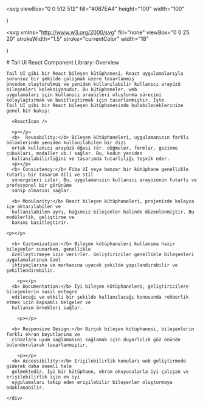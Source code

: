 
<Meta title="Tail UI Library: Overview" />


<svg
  viewBox="0 0 512 512"
  fill="#087EA4"
  height="100"
  width="100"
>
  <path d="M418.2 177.2c-5.4-1.8-10.8-3.5-16.2-5.1.9-3.7 1.7-7.4 2.5-11.1 12.3-59.6 4.2-107.5-23.1-123.3-26.3-15.1-69.2.6-112.6 38.4-4.3 3.7-8.5 7.6-12.5 11.5-2.7-2.6-5.5-5.2-8.3-7.7-45.5-40.4-91.1-57.4-118.4-41.5-26.2 15.2-34 60.3-23 116.7 1.1 5.6 2.3 11.1 3.7 16.7-6.4 1.8-12.7 3.8-18.6 5.9C38.3 196.2 0 225.4 0 255.6c0 31.2 40.8 62.5 96.3 81.5 4.5 1.5 9 3 13.6 4.3-1.5 6-2.8 11.9-4 18-10.5 55.5-2.3 99.5 23.9 114.6 27 15.6 72.4-.4 116.6-39.1 3.5-3.1 7-6.3 10.5-9.7 4.4 4.3 9 8.4 13.6 12.4 42.8 36.8 85.1 51.7 111.2 36.6 27-15.6 35.8-62.9 24.4-120.5-.9-4.4-1.9-8.9-3-13.5 3.2-.9 6.3-1.9 9.4-2.9 57.7-19.1 99.5-50 99.5-81.7 0-30.3-39.4-59.7-93.8-78.4zM282.9 92.3c37.2-32.4 71.9-45.1 87.7-36 16.9 9.7 23.4 48.9 12.8 100.4-.7 3.4-1.4 6.7-2.3 10-22.2-5-44.7-8.6-67.3-10.6-13-18.6-27.2-36.4-42.6-53.1 3.9-3.7 7.7-7.2 11.7-10.7zM167.2 307.5c5.1 8.7 10.3 17.4 15.8 25.9-15.6-1.7-31.1-4.2-46.4-7.5 4.4-14.4 9.9-29.3 16.3-44.5 4.6 8.8 9.3 17.5 14.3 26.1zm-30.3-120.3c14.4-3.2 29.7-5.8 45.6-7.8-5.3 8.3-10.5 16.8-15.4 25.4-4.9 8.5-9.7 17.2-14.2 26-6.3-14.9-11.6-29.5-16-43.6zm27.4 68.9c6.6-13.8 13.8-27.3 21.4-40.6s15.8-26.2 24.4-38.9c15-1.1 30.3-1.7 45.9-1.7s31 .6 45.9 1.7c8.5 12.6 16.6 25.5 24.3 38.7s14.9 26.7 21.7 40.4c-6.7 13.8-13.9 27.4-21.6 40.8-7.6 13.3-15.7 26.2-24.2 39-14.9 1.1-30.4 1.6-46.1 1.6s-30.9-.5-45.6-1.4c-8.7-12.7-16.9-25.7-24.6-39s-14.8-26.8-21.5-40.6zm180.6 51.2c5.1-8.8 9.9-17.7 14.6-26.7 6.4 14.5 12 29.2 16.9 44.3-15.5 3.5-31.2 6.2-47 8 5.4-8.4 10.5-17 15.5-25.6zm14.4-76.5c-4.7-8.8-9.5-17.6-14.5-26.2-4.9-8.5-10-16.9-15.3-25.2 16.1 2 31.5 4.7 45.9 8-4.6 14.8-10 29.2-16.1 43.4zM256.2 118.3c10.5 11.4 20.4 23.4 29.6 35.8-19.8-.9-39.7-.9-59.5 0 9.8-12.9 19.9-24.9 29.9-35.8zM140.2 57c16.8-9.8 54.1 4.2 93.4 39 2.5 2.2 5 4.6 7.6 7-15.5 16.7-29.8 34.5-42.9 53.1-22.6 2-45 5.5-67.2 10.4-1.3-5.1-2.4-10.3-3.5-15.5-9.4-48.4-3.2-84.9 12.6-94zm-24.5 263.6c-4.2-1.2-8.3-2.5-12.4-3.9-21.3-6.7-45.5-17.3-63-31.2-10.1-7-16.9-17.8-18.8-29.9 0-18.3 31.6-41.7 77.2-57.6 5.7-2 11.5-3.8 17.3-5.5 6.8 21.7 15 43 24.5 63.6-9.6 20.9-17.9 42.5-24.8 64.5zm116.6 98c-16.5 15.1-35.6 27.1-56.4 35.3-11.1 5.3-23.9 5.8-35.3 1.3-15.9-9.2-22.5-44.5-13.5-92 1.1-5.6 2.3-11.2 3.7-16.7 22.4 4.8 45 8.1 67.9 9.8 13.2 18.7 27.7 36.6 43.2 53.4-3.2 3.1-6.4 6.1-9.6 8.9zm24.5-24.3c-10.2-11-20.4-23.2-30.3-36.3 9.6.4 19.5.6 29.5.6 10.3 0 20.4-.2 30.4-.7-9.2 12.7-19.1 24.8-29.6 36.4zm130.7 30c-.9 12.2-6.9 23.6-16.5 31.3-15.9 9.2-49.8-2.8-86.4-34.2-4.2-3.6-8.4-7.5-12.7-11.5 15.3-16.9 29.4-34.8 42.2-53.6 22.9-1.9 45.7-5.4 68.2-10.5 1 4.1 1.9 8.2 2.7 12.2 4.9 21.6 5.7 44.1 2.5 66.3zm18.2-107.5c-2.8.9-5.6 1.8-8.5 2.6-7-21.8-15.6-43.1-25.5-63.8 9.6-20.4 17.7-41.4 24.5-62.9 5.2 1.5 10.2 3.1 15 4.7 46.6 16 79.3 39.8 79.3 58 0 19.6-34.9 44.9-84.8 61.4zm-149.7-15c25.3 0 45.8-20.5 45.8-45.8s-20.5-45.8-45.8-45.8c-25.3 0-45.8 20.5-45.8 45.8s20.5 45.8 45.8 45.8z" />
</svg>

)


<svg
  xmlns="http://www.w3.org/2000/svg"
  fill="none"
  viewBox="0 0 25 20"
  strokeWidth="1.5"
  stroke="currentColor"
  width="18"
>
  <path
    strokeLinecap="round"
    strokeLinejoin="round"
    d="M21.75 6.75v10.5a2.25 2.25 0 01-2.25 2.25h-15a2.25 2.25 0 01-2.25-2.25V6.75m19.5 0A2.25 2.25 0 0019.5 4.5h-15a2.25 2.25 0 00-2.25 2.25m19.5 0v.243a2.25 2.25 0 01-1.07 1.916l-7.5 4.615a2.25 2.25 0 01-2.36 0L3.32 8.91a2.25 2.25 0 01-1.07-1.916V6.75"
  />
</svg>

)

<div className="sb-container">
  <div className='sb-section-title'>
    <Avatar/>
    # Tail UI React Component Library: Overview

    Tail UI gibi bir React bileşen kütüphanesi, React uygulamalarıyla sorunsuz bir şekilde çalışmak üzere tasarlanmış
    önceden oluşturulmuş ve yeniden kullanılabilir kullanıcı arayüzü bileşenleri koleksiyonudur. Bu kütüphaneler, web
    uygulamaları için kullanıcı arayüzleri oluşturma sürecini kolaylaştırmak ve basitleştirmek için tasarlanmıştır. İşte
    Tail UI gibi bir React bileşen kütüphanesinde bulabileceklerinize genel bir bakış:

  </div>
  <div className="sb-section">
    <div className="sb-section-item">

      <ReactIcon />

      <p></p>
      <b>  Reusability:</b> Bileşen kütüphaneleri, uygulamanızın farklı bölümlerinde yeniden kullanılabilen bir dizi
      ortak kullanıcı arayüzü öğesi (ör. düğmeler, formlar, gezinme çubukları, modaller vb.) sağlar. Bu, kodun yeniden
      kullanılabilirliğini ve tasarımda tutarlılığı teşvik eder.
      <p></p>
      <b> Consistency:</b> Fiba UI veya benzer bir kütüphane genellikle tutarlı bir tasarım dili ve stil
      yönergeleri izler. Bu, uygulamanızın kullanıcı arayüzünün tutarlı ve profesyonel bir görünüme
      sahip olmasını sağlar.

<p></p>

      <b> Modularity:</b> React bileşen kütüphaneleri, projenizde kolayca içe aktarılabilen ve
      kullanılabilen ayrı, bağımsız bileşenler halinde düzenlenmiştir. Bu modülerlik, geliştirme ve
      bakımı basitleştirir.

    <p></p>

      <b> Customization:</b> Bileşen kütüphaneleri kullanıma hazır bileşenler sunarken, genellikle
      özelleştirmeye izin verirler. Geliştiriciler genellikle bileşenleri uygulamalarının özel
      ihtiyaçlarına ve markasına uyacak şekilde yapılandırabilir ve şekillendirebilir.

        <p></p>
      <b> Documentation:</b> İyi bileşen kütüphaneleri, geliştiricilere bileşenlerin nasıl entegre
      edileceği ve etkili bir şekilde kullanılacağı konusunda rehberlik etmek için kapsamlı belgeler ve
      kullanım örnekleri sağlar.

        <p></p>

      <b> Responsive Design:</b> Birçok bileşen kütüphanesi, bileşenlerin farklı ekran boyutlarına ve
      cihazlara uyum sağlamasını sağlamak için duyarlılık göz önünde bulundurularak tasarlanmıştır.

        <p></p>
      <b> Accessibility:</b> Erişilebilirlik konuları web geliştirmede giderek daha önemli hale
      gelmektedir. İyi bir kütüphane, ekran okuyucularla iyi çalışan ve erişilebilirlik için en iyi
      uygulamaları takip eden erişilebilir bileşenler oluşturmaya odaklanabilir.

    </div>

  </div>

</div>
